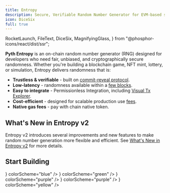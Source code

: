 ```yaml
---
title: Entropy
description: Secure, Verifiable Random Number Generator for EVM-based smart contracts
icon: DiceSix
full: true
---
```


  RocketLaunch,
  FileText,
  DiceSix,
  MagnifyingGlass,
} from "@phosphor-icons/react/dist/ssr";

**Pyth Entropy** is an on-chain random number generator (RNG) designed for developers who need fair, unbiased, and cryptographically secure randomness.
Whether you're building a blockchain game, NFT mint, lottery, or simulation, Entropy delivers randomness that is:

- **Trustless & verifiable** - built on [commit-reveal protocol](./entropy/protocol-design).
- **Low-latency** - randomness available within a [few blocks](./entropy/contract-addresses).
- **Easy to integrate** - Permissionless Integration, including [Visual Tx Explorer](https://entropy-explorer.pyth.network/).
- **Cost-efficient** - designed for scalable production use [fees](./entropy/contract-addresses).
- **Native gas fees** - pay with chain native token.

## What's New in Entropy v2

Entropy v2 introduces several improvements and new features to make random number generation more flexible and efficient.
See [What's New in Entropy v2](whats-new-entropyv2) for more details.

## Start Building

<div className="grid grid-cols-1 gap-4 sm:grid-cols-2 lg:grid-cols-3">
  <IntegrationCard
    href="/entropy/create-your-first-entropy-app"
    title="Build Your First App"
    description="Step-by-step tutorial to deploy a coin flip using Entropy v2."
    icon={<RocketLaunch size={16} />}
    colorScheme="blue"
  />
  <IntegrationCard
    href="/entropy/generate-random-numbers-evm"
    title="Generate Random Numbers"
    description="How-to guide for reading fees and requesting randomness on EVM."
    icon={<DiceSix size={16} />}
    colorScheme="green"
  />
  <IntegrationCard
    href="/entropy/contract-addresses"
    title="Contract Addresses"
    description="Find Entropy addresses, reveal delays, gas limits, and fees."
    icon={<FileText size={16} />}
    colorScheme="purple"
  />
  <IntegrationCard
    href="/entropy/protocol-design"
    title="Protocol Design"
    description="Understanding how Pyth Entropy generates secure random numbers."
    icon={<FileText size={16} />}
    colorScheme="purple"
  />
  <IntegrationCard
    href="https://entropy-debugger.pyth.network/"
    title="Entropy Explorer"
    description="Interactive tool to diagnose callback issues on-chain."
    icon={<MagnifyingGlass size={16} />}
    colorScheme="yellow"
  />
</div>
